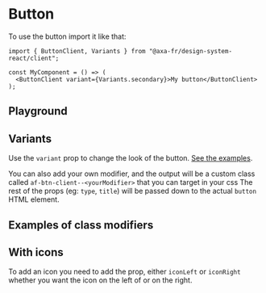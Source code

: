 
<Meta of={ButtonStories} name="Button Client" />

# Button

To use the button import it like that:

```tsx title="test.js"
import { ButtonClient, Variants } from "@axa-fr/design-system-react/client";

const MyComponent = () => (
  <ButtonClient variant={Variants.secondary}>My button</ButtonClient>
);
```

## Playground

<Canvas of={ButtonStories.Playground}></Canvas>

<Controls story="Button" />

## Variants

Use the `variant` prop to change the look of the button. [See the examples](#examples-of-class-modifiers).

You can also add your own modifier, and the output will be a custom class called `af-btn-client--<yourModifier>` that you can target in your css
The rest of the props (eg: `type`, `title`) will be passed down to the actual `button` HTML element.

## Examples of class modifiers

<Canvas of={ButtonStories.MultiExamples} layout="fullscreen" />

## With icons

To add an icon you need to add the prop, either `iconLeft` or `iconRight` whether you want the icon on the left of or on the right.

<Canvas of={ButtonStories.WithIconLeft} />
<Canvas of={ButtonStories.WithIconRight} />
